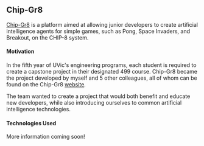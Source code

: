 ## Chip-Gr8

[Chip-Gr8](https://chipgr8.io) is a platform aimed at allowing junior developers to create artificial intelligence agents for simple games,
such as Pong, Space Invaders, and Breakout, on the CHIP-8 system.

#### Motivation

In the fifth year of UVic's engineering programs, each student is required to create a capstone project in their designated 499 course.
Chip-Gr8 became the project developed by myself and 5 other colleagues, all of whom can be found on the Chip-Gr8 [website](https://chipgr8.io).

The team wanted to create a project that would both benefit and educate new developers, while also introducing ourselves to common artificial
intelligence technologies.

#### Technologies Used
More information coming soon!